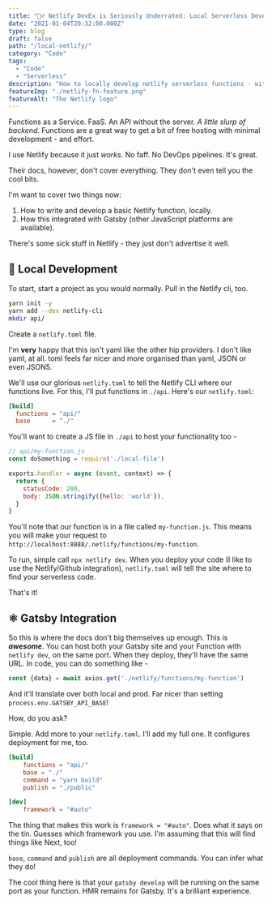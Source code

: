 ```yaml
---
title: "🧙‍♂️ Netlify DevEx is Seriously Underrated: Local Serverless Development"
date: "2021-01-04T20:32:00.000Z"
type: blog 
draft: false
path: "/local-netlify/"
category: "Code"
tags:
  - "Code"
  - "Serverless"
description: "How to locally develop netlify serverless functions - with Gatsby!"
featureImg: "./netlify-fn-feature.png"
featureAlt: "The Netlify logo"
---
```


Functions as a Service. FaaS. An API without the server. *A little slurp of backend*. Functions are a great way to get a bit of free hosting with minimal development - and effort.

I use Netlify because it just *works*. No faff. No DevOps pipelines. It's great.

Their docs, however, don't cover everything. They don't even tell you the cool bits. 

I'm want to cover two things now:
1. How to write and develop a basic Netlify function, locally.
2. How this integrated with Gatsby (other JavaScript platforms are available).

There's some sick stuff in Netlify - they just don't advertise it well.


## 🚀 Local Development

To start, start a project as you would normally. Pull in the Netlify cli, too.

```bash
yarn init -y 
yarn add --dev netlify-cli
mkdir api/
```

Create a `netlify.toml` file.

I'm **very** happy that this isn't yaml like the other hip providers. I don't like yaml, at all. toml feels far nicer and more organised than yaml, JSON or even JSON5.

We'll use our glorious `netlify.toml` to tell the Netlify CLI where our functions live. For this, I'll put functions in `./api`. Here's our `netlify.toml`:

```toml
[build]
  functions = "api/"
  base      = "./"
```

You'll want to create a JS file in `./api` to host your functionality too -

```js
// api/my-function.js
const doSomething = require('./local-file')

exports.handler = async (event, context) => {
  return {
    statusCode: 200,
    body: JSON.stringify({hello: 'world'}),
  }
}
```

You'll note that our function is in a file called `my-function.js`. This means you will make your request to `http://localhost:8888/.netlify/functions/my-function`.

To run, simple call `npx netlify dev`. When you deploy your code (I like to use the Netlify/Github integration), `netlify.toml` will tell the site where to find your serverless code. 

That's it!

## ⚛️ Gatsby Integration

So this is where the docs don't big themselves up enough. This is ***awesome***. You can host both your Gatsby site and your Function with `netlify dev`, on the same port. When they deploy, they'll have the same URL. In code, you can do something like -

```js
const {data} = await axios.get('./netlify/functions/my-function')
```

And it'll translate over both local and prod. Far nicer than setting `process.env.GATSBY_API_BASE`!

How, do you ask?

Simple. Add more to your `netlify.toml`. I'll add my full one. It configures deployment for me, too.

```toml
[build]
	functions = "api/"
	base = "./"
	command = "yarn build"
	publish = "./public"

[dev]
	framework = "#auto"
```

The thing that makes this work is `framework = "#auto"`. Does what it says on the tin. Guesses which framework you use. I'm assuming that this will find things like Next, too!

`base`, `command` and `publish` are all deployment commands. You can infer what they do!

The cool thing here is that your `gatsby develop` will be running on the same port as your function. HMR remains for Gatsby. It's a brilliant experience.
